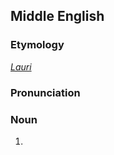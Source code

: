 ==Middle English==

===Etymology===
''[[Lauri]]'' {{suffix||ol|lang=enm}}

===Pronunciation===
{{rfp|lang=enm}}

===Noun===
{{head|enm|noun}}

# {{vern|spurge laurel|Spurge laurel|pedia=1}}
#: {{rfquotek|Geoffrey Chaucer}}